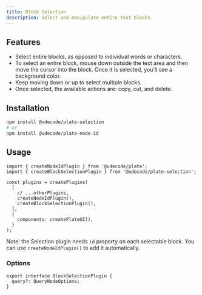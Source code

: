 ```yaml
---
title: Block Selection
description: Select and manipulate entire text blocks.
---
```


<ComponentPreview name="playground-demo" id="blockselection" />

## Features

- Select entire blocks, as opposed to individual words or characters.
- To select an entire block, mouse down outside the text area and then move the cursor into the block. Once it is selected, you'll see a background color.
- Keep moving down or up to select multiple blocks.
- Once selected, the available actions are: copy, cut, and delete.

## Installation

```bash
npm install @udecode/plate-selection
# or
npm install @udecode/plate-node-id
```

## Usage

```tsx
import { createNodeIdPlugin } from '@udecode/plate';
import { createBlockSelectionPlugin } from '@udecode/plate-selection';

const plugins = createPlugins(
  [
    // ...otherPlugins,
    createNodeIdPlugin(),
    createBlockSelectionPlugin(),
  ],
  {
    components: createPlateUI(),
  }
);
```

Note: the Selection plugin needs `id` property on each selectable block. You can use `createNodeIdPlugin()` to add it automatically.

[//]: # '### Styling'
[//]: #
[//]: # 'You can style the selection area by using the `slate-selection-area` class:'
[//]: #
[//]: # '```css'
[//]: # '.slate-selection-area {'
[//]: # '  background: #4f90f22d;'
[//]: # '  border: 1px solid #4f90f2;'
[//]: # '}'
[//]: # '```'

### Options

```tsx
export interface BlockSelectionPlugin {
  query?: QueryNodeOptions;
}
```
